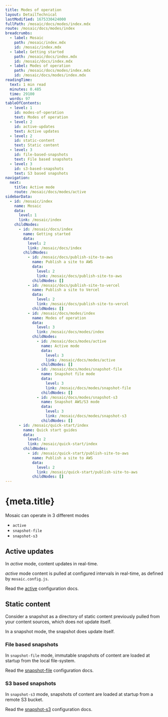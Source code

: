 ```yaml
---
title: Modes of operation
layout: DetailTechnical
lastModified: 1675330424000
fullPath: /mosaic/docs/modes/index.mdx
route: /mosaic/docs/modes/index
breadcrumbs:
  - label: Mosaic
    path: /mosaic/index.mdx
    id: /mosaic/index.mdx
  - label: Getting started
    path: /mosaic/docs/index.mdx
    id: /mosaic/docs/index.mdx
  - label: Modes of operation
    path: /mosaic/docs/modes/index.mdx
    id: /mosaic/docs/modes/index.mdx
readingTime:
  text: 1 min read
  minutes: 0.485
  time: 29100
  words: 97
tableOfContents:
  - level: 1
    id: modes-of-operation
    text: Modes of operation
  - level: 2
    id: active-updates
    text: Active updates
  - level: 2
    id: static-content
    text: Static content
  - level: 3
    id: file-based-snapshots
    text: File based snapshots
  - level: 3
    id: s3-based-snapshots
    text: S3 based snapshots
navigation:
  next:
    title: Active mode
    route: /mosaic/docs/modes/active
sidebarData:
  - id: /mosaic/index
    name: Mosaic
    data:
      level: 1
      link: /mosaic/index
    childNodes:
      - id: /mosaic/docs/index
        name: Getting started
        data:
          level: 2
          link: /mosaic/docs/index
        childNodes:
          - id: /mosaic/docs/publish-site-to-aws
            name: Publish a site to AWS
            data:
              level: 2
              link: /mosaic/docs/publish-site-to-aws
            childNodes: []
          - id: /mosaic/docs/publish-site-to-vercel
            name: Publish a site to Vercel
            data:
              level: 2
              link: /mosaic/docs/publish-site-to-vercel
            childNodes: []
          - id: /mosaic/docs/modes/index
            name: Modes of operation
            data:
              level: 3
              link: /mosaic/docs/modes/index
            childNodes:
              - id: /mosaic/docs/modes/active
                name: Active mode
                data:
                  level: 3
                  link: /mosaic/docs/modes/active
                childNodes: []
              - id: /mosaic/docs/modes/snapshot-file
                name: Snapshot file mode
                data:
                  level: 3
                  link: /mosaic/docs/modes/snapshot-file
                childNodes: []
              - id: /mosaic/docs/modes/snapshot-s3
                name: Snapshot AWS/S3 mode
                data:
                  level: 3
                  link: /mosaic/docs/modes/snapshot-s3
                childNodes: []
      - id: /mosaic/quick-start/index
        name: Quick start guides
        data:
          level: 2
          link: /mosaic/quick-start/index
        childNodes:
          - id: /mosaic/quick-start/publish-site-to-aws
            name: Publish a site to AWS
            data:
              level: 2
              link: /mosaic/quick-start/publish-site-to-aws
            childNodes: []
---
```


# {meta.title}

Mosaic can operate in 3 different modes

- `active`
- `snapshot-file`
- `snapshot-s3`

## Active updates

In _active_ mode, content updates in real-time.

_active_ mode content is pulled at configured intervals in real-time, as defined by `mosaic.config.js`.

Read the [active](./active) configuration docs.

## Static content

Consider a snapshot as a directory of static content previously pulled from your content sources, which does not update itself.

In a snapshot mode, the snapshot does update itself.

### File based snapshots

In `snapshot-file` mode, immutable snapshots of content are loaded at startup from the local file-system.

Read the [snapshot-file](./snapshot-file) configuration docs.

### S3 based snapshots

In `snapshot-s3` mode, snapshots of content are loaded at startup from a remote S3 bucket.

Read the [snapshot-s3](./snapshot-s3) configuration docs.
